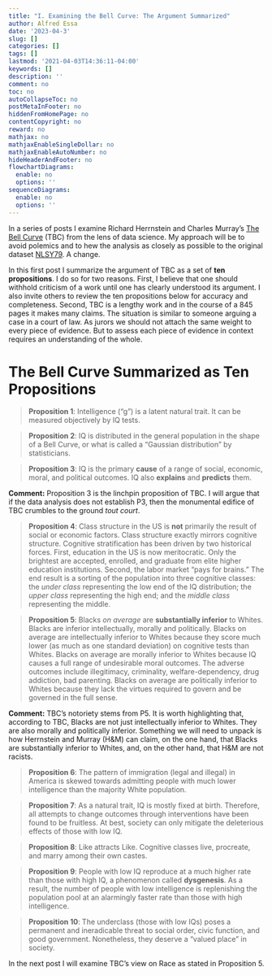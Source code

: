 ```yaml
---
title: "I. Examining the Bell Curve: The Argument Summarized"
author: Alfred Essa
date: '2023-04-3'
slug: []
categories: []
tags: []
lastmod: '2021-04-03T14:36:11-04:00'
keywords: []
description: ''
comment: no
toc: no
autoCollapseToc: no
postMetaInFooter: no
hiddenFromHomePage: no
contentCopyright: no
reward: no
mathjax: no
mathjaxEnableSingleDollar: no
mathjaxEnableAutoNumber: no
hideHeaderAndFooter: no
flowchartDiagrams:
  enable: no
  options: ''
sequenceDiagrams:
  enable: no
  options: ''
---
```

In a series of posts I examine Richard Herrnstein and Charles Murray's [The Bell Curve](https://en.wikipedia.org/wiki/The_Bell_Curve) (TBC) from the lens of data science. My approach will be to avoid polemics and to hew the analysis as closely as possible to the original dataset [NLSY79](https://www.bls.gov/nls/nlsy79.htm). A change.

In this first post I summarize the argument of TBC as a set of **ten propositions**. I do so for two reasons. First, I believe that one should withhold criticism of a work until one has clearly understood its argument. I also invite others to review the ten propositions below for accuracy and completeness. Second, TBC is a lengthy work and in the course of a 845 pages it makes many claims. The situation is similar to someone arguing a case in a court of law. As jurors we should not attach the same weight to every piece of evidence. But to assess each piece of evidence in context requires an understanding of the whole.



# The Bell Curve Summarized as Ten Propositions

> **Proposition 1**: Intelligence ("g") is a latent natural trait. It can be measured objectively by IQ tests.


> **Proposition 2**: IQ is distributed in the general population in the shape of a Bell Curve, or what is called a "Gaussian distribution" by statisticians.


> **Proposition 3**: IQ is the primary **cause** of a range of social, economic, moral, and political outcomes. IQ also **explains** and **predicts** them.

**Comment:** Proposition 3 is the linchpin proposition of TBC. I will argue that if the data analysis does not establish P3, then the monumental edifice of TBC crumbles to the ground *tout court*. 


> **Proposition 4**: Class structure in the US is **not** primarily the result of social or economic factors. Class structure exactly mirrors cognitive structure. Cognitive stratification has been driven by two historical forces. First, education in the US is now meritocratic. Only the brightest are accepted, enrolled, and graduate from elite higher education institutions. Second, the labor market "pays for brains." The end result is a sorting of the population into three cognitive classes: the *under class* representing the low end of the IQ distribution; the *upper class* representing the high end; and the *middle class* representing the middle.


> **Proposition 5**: Blacks *on average* are **substantially inferior** to Whites. Blacks are inferior intellectually, morally and politically. Blacks on average are intellectually inferior to Whites because they score much lower (as much as one standard deviation) on cognitive tests than Whites. Blacks on average are morally inferior to Whites because IQ causes a full range of undesirable moral outcomes. The adverse outcomes include illegitimacy, criminality, welfare-dependency, drug addiction, bad parenting. Blacks on average are politically inferior to Whites because they lack the virtues required to govern and be governed in the full sense.

**Comment:** TBC's notoriety stems from P5. It is worth highlighting that, according to TBC, Blacks are not just intellectually inferior to Whites. They are also morally and politically inferior. Something we will need to unpack is how Herrnstein and Murray (H\&M) can claim, on the one hand, that Blacks are substantially inferior to Whites, and, on the other hand, that H\&M are not racists.


> **Proposition 6**: The pattern of immigration (legal and illegal) in America is skewed towards admitting people with much lower intelligence than the majority White population.


> **Proposition 7**: As a natural trait, IQ is mostly fixed at birth. Therefore, all attempts to change outcomes through interventions have been found to be fruitless. At best, society can only mitigate the deleterious effects of those with low IQ.

> **Proposition 8**: Like attracts Like. Cognitive classes live, procreate, and marry among their own castes.

> **Proposition 9**: People with low IQ reproduce at a much higher rate than those with high IQ, a phenomenon called **dysgenesis**. As a result, the number of people with low intelligence is replenishing the population pool at an alarmingly faster rate than those with high intelligence.

> **Proposition 10**: The underclass (those with low IQs) poses a permanent and ineradicable threat to social order, civic function, and good government. Nonetheless, they deserve a "valued place" in society.

In the next post I will examine TBC's view on Race as stated in Proposition 5.
